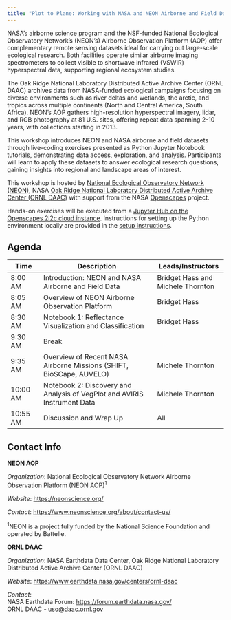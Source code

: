 ```yaml
---
title: "Plot to Plane: Working with NASA and NEON Airborne and Field Datasets"
---
```



NASA’s airborne science program and the NSF-funded National Ecological Observatory Network's (NEON's) Airborne Observation Platform (AOP) offer complementary remote sensing datasets ideal for carrying out large-scale ecological research. Both facilities operate similar airborne imaging spectrometers to collect visible to shortwave infrared (VSWIR) hyperspectral data, supporting regional ecosystem studies.

The Oak Ridge National Laboratory Distributed Active Archive Center (ORNL DAAC) archives data from NASA-funded ecological campaigns focusing on diverse environments such as river deltas and wetlands, the arctic, and tropics across multiple continents (North and Central America, South Africa). NEON's AOP gathers high-resolution hyperspectral imagery, lidar, and RGB photography at 81 U.S. sites, offering repeat data spanning 2-10 years, with collections starting in 2013.

This workshop introduces NEON and NASA airborne and field datasets through live-coding exercises presented as Python Jupyter Notebook tutorials, demonstrating data access, exploration, and analysis. Participants will learn to apply these datasets to answer ecological research questions, gaining insights into regional and landscape areas of interest. 

This workshop is hosted by [National Ecological Observatory Network (NEON)](https://neonscience.org/), NASA [Oak Ridge National Laboratory Distributed Active Archive Center (ORNL DAAC)](https://daac.ornl.gov/) with support from the NASA [Openscapes](https://nasa-openscapes.github.io/) project.  

Hands-on exercises will be executed from a [Jupyter Hub on the Openscapes 2i2c cloud instance](https://workshop.openscapes.2i2c.cloud/). Instructions for setting up the Python environment locally are provided in the [setup instructions](setup/setup_instructions.md).

<!--
<iframe src="https://docs.google.com/presentation/d/1XrdG9P5rLNR8C1TeLpf80YZUCtqdmUev/embed?start=false&loop=false&delayms=3000" frameborder="0" width="750" height="445" allowfullscreen="true" mozallowfullscreen="true" webkitallowfullscreen="true"></iframe>
-->

## Agenda

| Time | Description | Leads/Instructors |  
|------|---------------------|-------------| 
|8:00 AM|Introduction: NEON and NASA Airborne and Field Data|Bridget Hass and Michele Thornton|  
|8:05 AM|Overview of NEON Airborne Observation Platform|Bridget Hass|  
|8:30 AM|Notebook 1: Reflectance Visualization and Classification|Bridget Hass|
|9:30 AM|Break||
|9:35 AM|Overview of Recent NASA Airborne Missions (SHIFT, BioSCape, AUVELO)|Michele Thornton|  
|10:00 AM|Notebook 2: Discovery and Analysis of VegPlot and AVIRIS Instrument Data|Michele Thornton| 
|10:55 AM|Discussion and Wrap Up|All|


## Contact Info  

**NEON AOP**

*Organization*: National Ecological Observatory Network Airborne Observation Platform (NEON AOP)^1^  

*Website*: <https://neonscience.org/>  

*Contact*: <https://www.neonscience.org/about/contact-us/>  

^1^NEON is a project fully funded by the National Science Foundation and operated by Battelle.


**ORNL DAAC**

*Organization*: NASA Earthdata Data Center, Oak Ridge National Laboratory Distributed Active Archive Center (ORNL DAAC) 
 
*Website*:  <https://www.earthdata.nasa.gov/centers/ornl-daac>  

*Contact*:  
    NASA Earthdata Forum: <https://forum.earthdata.nasa.gov/>  
    ORNL DAAC - <uso@daac.ornl.gov> 